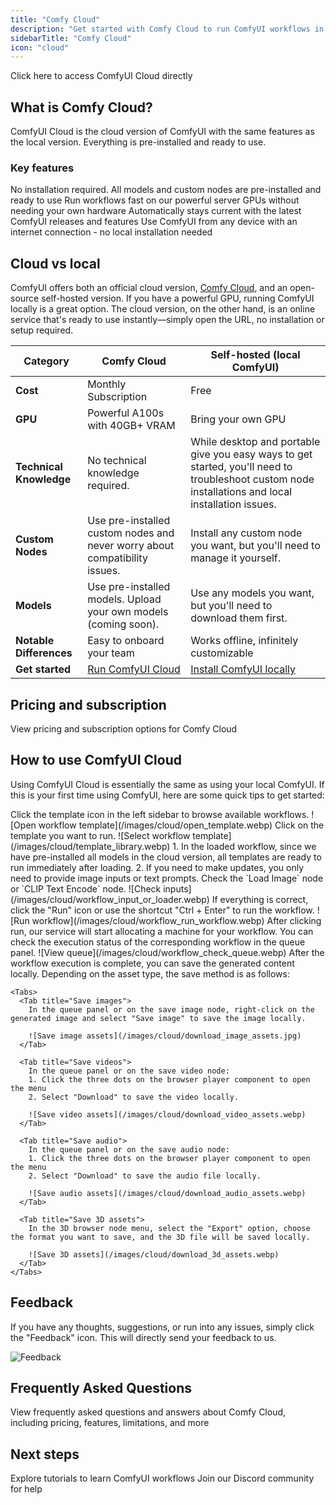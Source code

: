 ```yaml
---
title: "Comfy Cloud"
description: "Get started with Comfy Cloud to run ComfyUI workflows in the cloud without local installation"
sidebarTitle: "Comfy Cloud"
icon: "cloud"
---
```


<Card title="Access Comfy Cloud" icon="cloud" href="https://comfy.org/cloud">
  Click here to access ComfyUI Cloud directly
</Card>

## What is Comfy Cloud?

ComfyUI Cloud is the cloud version of ComfyUI with the same features as the local version. Everything is pre-installed and ready to use.

### Key features

<CardGroup cols={2}>
  <Card title="Zero setup" icon="bolt">
    No installation required. All models and custom nodes are pre-installed and ready to use
  </Card>
  
  <Card title="Powerful GPUs" icon="microchip">
    Run workflows fast on our powerful server GPUs without needing your own hardware
  </Card>
  
  <Card title="Always up-to-date" icon="arrows-rotate">
    Automatically stays current with the latest ComfyUI releases and features
  </Card>
  
  <Card title="Access anywhere" icon="globe">
    Use ComfyUI from any device with an internet connection - no local installation needed
  </Card>
</CardGroup>

## Cloud vs local

ComfyUI offers both an official cloud version, [Comfy Cloud](https://comfy.org/cloud), and an open-source self-hosted version. If you have a powerful GPU, running ComfyUI locally is a great option. The cloud version, on the other hand, is an online service that's ready to use instantly—simply open the URL, no installation or setup required.


| Category | Comfy Cloud | Self-hosted (local ComfyUI) |
|----------|-------------|------------------------------|
| **Cost** | Monthly Subscription | Free |
| **GPU** | Powerful A100s with 40GB+ VRAM | Bring your own GPU |
| **Technical Knowledge** | No technical knowledge required. | While desktop and portable give you easy ways to get started, you'll need to troubleshoot custom node installations and local installation issues. |
| **Custom Nodes** | Use pre-installed custom nodes and never worry about compatibility issues. | Install any custom node you want, but you'll need to manage it yourself. |
| **Models** | Use pre-installed models. Upload your own models (coming soon). | Use any models you want, but you'll need to download them first. |
| **Notable Differences** | Easy to onboard your team | Works offline, infinitely customizable |
| **Get started** | [Run ComfyUI Cloud](https://comfy.org/cloud) | [Install ComfyUI locally](/installation/system_requirements) |


## Pricing and subscription

<Card title="Check pricing" icon="tag" href="https://comfy.org/cloud">
  View pricing and subscription options for Comfy Cloud
</Card>


## How to use ComfyUI Cloud

Using ComfyUI Cloud is essentially the same as using your local ComfyUI. If this is your first time using ComfyUI, here are some quick tips to get started:

<Steps>
  <Step title="Select a template">
    Click the template icon in the left sidebar to browse available workflows.
    ![Open workflow template](/images/cloud/open_template.webp)
  </Step>
  
  <Step title="Select the workflow you want to run">
    Click on the template you want to run.
    ![Select workflow template](/images/cloud/template_library.webp)
  </Step>
  
  <Step title="Update template inputs">
    1. In the loaded workflow, since we have pre-installed all models in the cloud version, all templates are ready to run immediately after loading.
    2. If you need to make updates, you only need to provide image inputs or text prompts. Check the `Load Image` node or `CLIP Text Encode` node.
    ![Check inputs](/images/cloud/workflow_input_or_loader.webp)
  </Step>
  
  <Step title="Run your workflow">
    If everything is correct, click the "Run" icon or use the shortcut "Ctrl + Enter" to run the workflow.
    ![Run workflow](/images/cloud/workflow_run_workflow.webp)
  </Step>

  <Step title="View output">
    After clicking run, our service will start allocating a machine for your workflow. You can check the execution status of the corresponding workflow in the queue panel.
    ![View queue](/images/cloud/workflow_check_queue.webp)
  </Step>

  <Step title="Save content locally">
    After the workflow execution is complete, you can save the generated content locally. Depending on the asset type, the save method is as follows:
    
    <Tabs>
      <Tab title="Save images">
        In the queue panel or on the save image node, right-click on the generated image and select "Save image" to save the image locally.
        
        ![Save image assets](/images/cloud/download_image_assets.jpg)
      </Tab>
      
      <Tab title="Save videos">
        In the queue panel or on the save video node:
        1. Click the three dots on the browser player component to open the menu
        2. Select "Download" to save the video locally.
        
        ![Save video assets](/images/cloud/download_video_assets.webp)
      </Tab>
      
      <Tab title="Save audio">
        In the queue panel or on the save audio node:
        1. Click the three dots on the browser player component to open the menu
        2. Select "Download" to save the audio file locally.
        
        ![Save audio assets](/images/cloud/download_audio_assets.webp)
      </Tab>
      
      <Tab title="Save 3D assets">
        In the 3D browser node menu, select the "Export" option, choose the format you want to save, and the 3D file will be saved locally.
        
        ![Save 3D assets](/images/cloud/download_3d_assets.webp)
      </Tab>
    </Tabs>
  </Step>
</Steps>

## Feedback

If you have any thoughts, suggestions, or run into any issues, simply click the "Feedback" icon. This will directly send your feedback to us.

![Feedback](/images/cloud/feedback.webp)

## Frequently Asked Questions

<Card title="View FAQs" icon="circle-question" href="https://comfy.org/cloud">
  View frequently asked questions and answers about Comfy Cloud, including pricing, features, limitations, and more
</Card>

## Next steps

<CardGroup cols={2}>
  <Card title="Tutorials" icon="book" href="/tutorials/basic/text-to-image">
    Explore tutorials to learn ComfyUI workflows
  </Card>
  
  <Card title="Support" icon="life-ring" href="https://discord.com/invite/comfyorg">
    Join our Discord community for help
  </Card>
</CardGroup>
